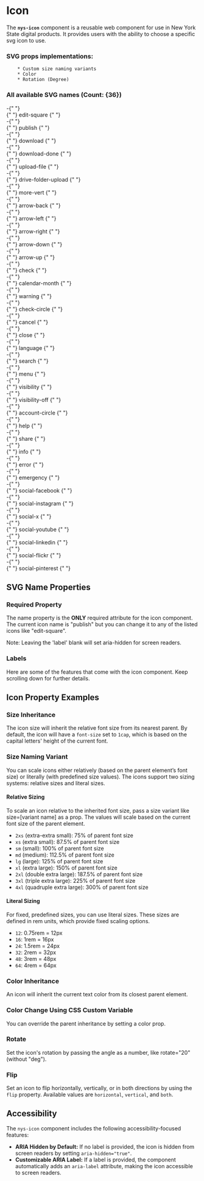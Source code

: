 
<Meta of={NysIconStories} title="Components/Icon/Documentation" />

# Icon

The **`nys-icon`** component is a reusable web component for use in New York State digital products. It provides users with the ability to choose a specific svg icon to use.

### SVG props implementations:

        * Custom size naming variants
        * Color
        * Rotation (Degree)

### All available SVG names (Count: {36})

<div style={{ display: "flex", fontSize: "300px" }}>
  <div style={{ flex: "1 1 50%", paddingRight: "1rem" }}>
    -{" "}
    <div style={{ display: "flex", gap: "10px", verticalAlign: "middle" }}>
      {" "}
      edit-square <nys-icon name="edit-square"></nys-icon>{" "}
    </div>
    -{" "}
    <div style={{ display: "flex", gap: "10px", verticalAlign: "middle" }}>
      {" "}
      publish <nys-icon name="publish"></nys-icon>{" "}
    </div>
    -{" "}
    <div style={{ display: "flex", gap: "10px", verticalAlign: "middle" }}>
      {" "}
      download <nys-icon name="download"></nys-icon>{" "}
    </div>
    -{" "}
    <div style={{ display: "flex", gap: "10px", verticalAlign: "middle" }}>
      {" "}
      download-done <nys-icon name="download-done"></nys-icon>{" "}
    </div>
    -{" "}
    <div style={{ display: "flex", gap: "10px", verticalAlign: "middle" }}>
      {" "}
      upload-file <nys-icon name="upload-file"></nys-icon>{" "}
    </div>
    -{" "}
    <div style={{ display: "flex", gap: "10px", verticalAlign: "middle" }}>
      {" "}
      drive-folder-upload <nys-icon name="drive-folder-upload"></nys-icon>{" "}
    </div>
    -{" "}
    <div style={{ display: "flex", gap: "10px", verticalAlign: "middle" }}>
      {" "}
      more-vert <nys-icon name="more-vert"></nys-icon>{" "}
    </div>
    -{" "}
    <div style={{ display: "flex", gap: "10px", verticalAlign: "middle" }}>
      {" "}
      arrow-back <nys-icon name="arrow-back"></nys-icon>{" "}
    </div>
    -{" "}
    <div style={{ display: "flex", gap: "10px", verticalAlign: "middle" }}>
      {" "}
      arrow-left <nys-icon name="arrow-left"></nys-icon>{" "}
    </div>
    -{" "}
    <div style={{ display: "flex", gap: "10px", verticalAlign: "middle" }}>
      {" "}
      arrow-right <nys-icon name="arrow-right"></nys-icon>{" "}
    </div>
    -{" "}
    <div style={{ display: "flex", gap: "10px", verticalAlign: "middle" }}>
      {" "}
      arrow-down <nys-icon name="arrow-down"></nys-icon>{" "}
    </div>
    -{" "}
    <div style={{ display: "flex", gap: "10px", verticalAlign: "middle" }}>
      {" "}
      arrow-up <nys-icon name="arrow-up"></nys-icon>{" "}
    </div>
    -{" "}
    <div style={{ display: "flex", gap: "10px", verticalAlign: "middle" }}>
      {" "}
      check <nys-icon name="check"></nys-icon>{" "}
    </div>
    -{" "}
    <div style={{ display: "flex", gap: "10px", verticalAlign: "middle" }}>
      {" "}
      calendar-month <nys-icon name="calendar-month"></nys-icon>{" "}
    </div>
    -{" "}
    <div style={{ display: "flex", gap: "10px", verticalAlign: "middle" }}>
      {" "}
      warning <nys-icon name="warning"></nys-icon>{" "}
    </div>
    -{" "}
    <div style={{ display: "flex", gap: "10px", verticalAlign: "middle" }}>
      {" "}
      check-circle <nys-icon name="check-circle"></nys-icon>{" "}
    </div>
    -{" "}
    <div style={{ display: "flex", gap: "10px", verticalAlign: "middle" }}>
      {" "}
      cancel <nys-icon name="cancel"></nys-icon>{" "}
    </div>
    -{" "}
    <div style={{ display: "flex", gap: "10px", verticalAlign: "middle" }}>
      {" "}
      close <nys-icon name="close"></nys-icon>{" "}
    </div>
  </div>
  <div style={{ flex: "1 1 50%" }}>
    -{" "}
    <div style={{ display: "flex", gap: "10px", verticalAlign: "middle" }}>
      {" "}
      language <nys-icon name="language"></nys-icon>{" "}
    </div>
    -{" "}
    <div style={{ display: "flex", gap: "10px", verticalAlign: "middle" }}>
      {" "}
      search <nys-icon name="search"></nys-icon>{" "}
    </div>
    -{" "}
    <div style={{ display: "flex", gap: "10px", verticalAlign: "middle" }}>
      {" "}
      menu <nys-icon name="menu"></nys-icon>{" "}
    </div>
    -{" "}
    <div style={{ display: "flex", gap: "10px", verticalAlign: "middle" }}>
      {" "}
      visibility <nys-icon name="visibility"></nys-icon>{" "}
    </div>
    -{" "}
    <div style={{ display: "flex", gap: "10px", verticalAlign: "middle" }}>
      {" "}
      visibility-off <nys-icon name="visibility-off"></nys-icon>{" "}
    </div>
    -{" "}
    <div style={{ display: "flex", gap: "10px", verticalAlign: "middle" }}>
      {" "}
      account-circle <nys-icon name="account-circle"></nys-icon>{" "}
    </div>
    -{" "}
    <div style={{ display: "flex", gap: "10px", verticalAlign: "middle" }}>
      {" "}
      help <nys-icon name="help"></nys-icon>{" "}
    </div>
    -{" "}
    <div style={{ display: "flex", gap: "10px", verticalAlign: "middle" }}>
      {" "}
      share <nys-icon name="share"></nys-icon>{" "}
    </div>
    -{" "}
    <div style={{ display: "flex", gap: "10px", verticalAlign: "middle" }}>
      {" "}
      info <nys-icon name="info"></nys-icon>{" "}
    </div>
    -{" "}
    <div style={{ display: "flex", gap: "10px", verticalAlign: "middle" }}>
      {" "}
      error <nys-icon name="error"></nys-icon>{" "}
    </div>
    -{" "}
    <div style={{ display: "flex", gap: "10px", verticalAlign: "middle" }}>
      {" "}
      emergency <nys-icon name="emergency"></nys-icon>{" "}
    </div>
    -{" "}
    <div style={{ display: "flex", gap: "10px", verticalAlign: "middle" }}>
      {" "}
      social-facebook <nys-icon name="social-facebook"></nys-icon>{" "}
    </div>
    -{" "}
    <div style={{ display: "flex", gap: "10px", verticalAlign: "middle" }}>
      {" "}
      social-instagram <nys-icon name="social-instagram"></nys-icon>{" "}
    </div>
    -{" "}
    <div style={{ display: "flex", gap: "10px", verticalAlign: "middle" }}>
      {" "}
      social-x <nys-icon name="social-x"></nys-icon>{" "}
    </div>
    -{" "}
    <div style={{ display: "flex", gap: "10px", verticalAlign: "middle" }}>
      {" "}
      social-youtube <nys-icon name="social-youtube"></nys-icon>{" "}
    </div>
    -{" "}
    <div style={{ display: "flex", gap: "10px", verticalAlign: "middle" }}>
      {" "}
      social-linkedin <nys-icon name="social-linkedin"></nys-icon>{" "}
    </div>
    -{" "}
    <div style={{ display: "flex", gap: "10px", verticalAlign: "middle" }}>
      {" "}
      social-flickr <nys-icon name="social-flickr"></nys-icon>{" "}
    </div>
    -{" "}
    <div style={{ display: "flex", gap: "10px", verticalAlign: "middle" }}>
      {" "}
      social-pinterest <nys-icon name="social-pinterest"></nys-icon>{" "}
    </div>
  </div>
</div>

## SVG Name Properties

### Required Property

The name property is the **ONLY** required attribute for the icon component. The
current icon name is "publish" but you can change it to any of the listed icons like "edit-square".

Note: Leaving the 'label' blank will set aria-hidden for screen readers.

<Canvas of={NysIconStories.NameProp} />

### Labels

Here are some of the features that come with the icon component. Keep scrolling down for further details.

<Canvas of={NysIconStories.Labels} />

## Icon Property Examples

### Size Inheritance

The icon size will inherit the relative font size from its nearest parent. By default, the icon will have a `font-size` set to `1cap`, which is based on the capital letters' height of the current font.

<Canvas of={NysIconStories.InheritSize} />

### Size Naming Variant

You can scale icons either relatively (based on the parent element’s font size) or literally (with predefined size values). The icons support two sizing systems: relative sizes and literal sizes.

#### Relative Sizing

To scale an icon relative to the inherited font size, pass a size variant like size=[variant name] as a prop. The values will scale based on the current font size of the parent element.

- `2xs` (extra-extra small): 75% of parent font size
- `xs` (extra small): 87.5% of parent font size
- `sm` (small): 100% of parent font size
- `md` (medium): 112.5% of parent font size
- `lg` (large): 125% of parent font size
- `xl` (extra large): 150% of parent font size
- `2xl` (double extra large): 187.5% of parent font size
- `3xl` (triple extra large): 225% of parent font size
- `4xl` (quadruple extra large): 300% of parent font size

#### Literal Sizing

For fixed, predefined sizes, you can use literal sizes. These sizes are defined in rem units, which provide fixed scaling options.

- `12`: 0.75rem = 12px
- `16`: 1rem = 16px
- `24`: 1.5rem = 24px
- `32`: 2rem = 32px
- `48`: 3rem = 48px
- `64`: 4rem = 64px

<Canvas of={NysIconStories.CustomSize} />

### Color Inheritance

An icon will inherit the current text color from its closest parent element.

<Canvas of={NysIconStories.ColorInheritance} />

### Color Change Using CSS Custom Variable

You can override the parent inheritance by setting a color prop.

<Canvas of={NysIconStories.ColorChange} />

### Rotate

Set the icon's rotation by passing the angle as a number, like rotate="20" (without "deg").

<Canvas of={NysIconStories.Rotate} />

### Flip

Set an icon to flip horizontally, vertically, or in both directions by using the `flip` property.
Available values are `horizontal`, `vertical`, and `both`.

<Canvas of={NysIconStories.Flip} />

## Accessibility

The `nys-icon` component includes the following accessibility-focused features:

- **ARIA Hidden by Default:** If no label is provided, the icon is hidden from screen readers by setting `aria-hidden="true"`.
- **Customizable ARIA Label:** If a label is provided, the component automatically adds an `aria-label` attribute, making the icon accessible to screen readers.
